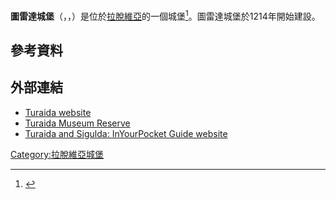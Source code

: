 '''圖雷達城堡'''（{{lang-lv|Turaidas pils}}，{{lang-de|Treiden, Treyden}}，{{lang-ru|Турайдский замок}}）是位於[[拉脫維亞|拉脫維亞]]的一個城堡<ref>{{Cite web |url=http://tourism.sigulda.lv/turaida-medieval-castle/ |title=Turaida castle |accessdate=2015-10-07 |archive-date=2020-11-23 |archive-url=https://web.archive.org/web/20201123164957/http://www.tourism.sigulda.lv/turaida-medieval-castle/ |dead-url=no }}</ref>。圖雷達城堡於1214年開始建設。
==參考資料==
{{reflist}}
==外部連結==
{{Commonscat|Turaida Castle|圖雷達城堡}}
* [https://web.archive.org/web/20181103151218/http://turaida.lv/ Turaida website]
* [http://www.turaida-muzejs.lv/index.php?lang=en Turaida Museum Reserve] {{Wayback|url=http://www.turaida-muzejs.lv/index.php?lang=en |date=20110615034322 }}
* [https://web.archive.org/web/20070927194135/http://www.inyourpocket.com/latvia/sigulda/en/category?cid=57276&chid=228 Turaida and Sigulda: InYourPocket Guide website]
{{coord|57|10|56|N|24|51|01|E|display=title|region:LV_type:city_source:dewiki}}
[[Category:拉脫維亞城堡|Category:拉脫維亞城堡]]